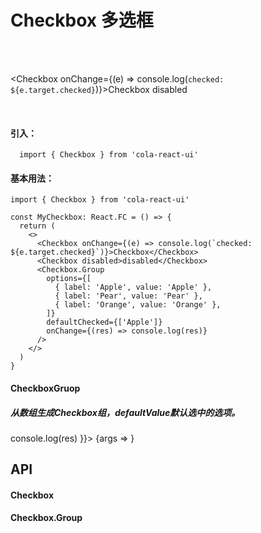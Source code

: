 

<Meta title="Checkbox 多选框" 
  component={Checkbox}
  />

# Checkbox 多选框
<br/>

<br/>

<Checkbox onChange={(e) => console.log(`checked: ${e.target.checked}`)}>Checkbox</Checkbox>
<Checkbox disabled>disabled</Checkbox>

<br/>

#### 引入：
```tsx
  import { Checkbox } from 'cola-react-ui'
```
#### 基本用法：
```tsx
import { Checkbox } from 'cola-react-ui'

const MyCheckbox: React.FC = () => {
  return (
    <>
      <Checkbox onChange={(e) => console.log(`checked: ${e.target.checked}`)}>Checkbox</Checkbox>
      <Checkbox disabled>disabled</Checkbox>
      <Checkbox.Group
        options={[
          { label: 'Apple', value: 'Apple' },
          { label: 'Pear', value: 'Pear' },
          { label: 'Orange', value: 'Orange' },
        ]}
        defaultChecked={['Apple']}
        onChange={(res) => console.log(res)}
      />
    </>
  )
}
```

#### CheckboxGruop
##### 从数组生成Checkbox组，defaultValue默认选中的选项。

<Canvas>
  <Story name='CheckboxGruop' args={{
    options: [
      { label: 'Apple', value: 'Apple' },
      { label: 'Pear', value: 'Pear' },
      { label: 'Orange', value: 'Orange' },
    ],
    defaultChecked: ['Apple'],
    onChange: (res) => console.log(res)
  }}>
    {args => <Checkbox.Group {...args} />}
  </Story>
</Canvas>

## API
#### Checkbox
<Props of={Checkbox} />

#### Checkbox.Group
<Props of={Checkbox.Group} />



